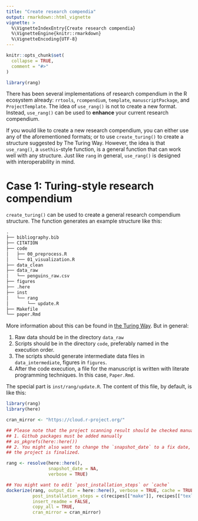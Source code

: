 ```yaml
---
title: "Create research compendia"
output: rmarkdown::html_vignette
vignette: >
  %\VignetteIndexEntry{Create research compendia}
  %\VignetteEngine{knitr::rmarkdown}
  %\VignetteEncoding{UTF-8}
---
```


```r
knitr::opts_chunk$set(
  collapse = TRUE,
  comment = "#>"
)
```

```r
library(rang)
```

There has been several implementations of research compendium in the R ecosystem already: `rrtools`, `rcompendium`, `template`, `manuscriptPackage`, and `ProjectTemplate`. The idea of `use_rang()` is not to create a new format. Instead, `use_rang()` can be used to **enhance** your current research compendium.

If you would like to create a new research compendium, you can either use any of the aforementioned formats; or to use `create_turing()` to create a structure suggested by The Turing Way. However, the idea is that `use_rang()`, a `usethis`-style function, is a general function that can work well with any structure. Just like `rang` in general, `use_rang()` is designed with interoperability in mind.

# Case 1: Turing-style research compendium

`create_turing()` can be used to create a general research compendium structure. The function generates an example structure like this:

```txt
.
├── bibliography.bib
├── CITATION
├── code
│   ├── 00_preprocess.R
│   └── 01_visualization.R
├── data_clean
├── data_raw
│   └── penguins_raw.csv
├── figures
├── .here
├── inst
│   └── rang
│       └── update.R
├── Makefile
└── paper.Rmd
```

More information about this can be found in [the Turing Way](https://the-turing-way.netlify.app/reproducible-research/compendia.html). But in general:

1. Raw data should be in the directory `data_raw`
2. Scripts should be in the directory `code`, preferably named in the execution order.
3. The scripts should generate intermediate data files in `data_intermediate`, figures in `figures`.
4. After the code execution, a file for the manuscript is written with literate programming techniques. In this case, `Paper.Rmd`.

The special part is `inst/rang/update.R`. The content of this file, by default, is like this:

```r
library(rang)
library(here)

cran_mirror <- "https://cloud.r-project.org/"

## Please note that the project scanning result should be checked manually.
## 1. Github packages must be added manually
## as_pkgrefs(here::here())
## 2. You might also want to change the `snapshot_date` to a fix date, when
## the project is finalized.

rang <- resolve(here::here(),
                snapshot_date = NA,
                verbose = TRUE)

## You might want to edit `post_installation_steps` or `cache`
dockerize(rang, output_dir = here::here(), verbose = TRUE, cache = TRUE,
          post_installation_steps = c(recipes[["make"]], recipes[["texlive"]], recipes[["clean"]]),
          insert_readme = FALSE,
          copy_all = TRUE,
          cran_mirror = cran_mirror)

```

